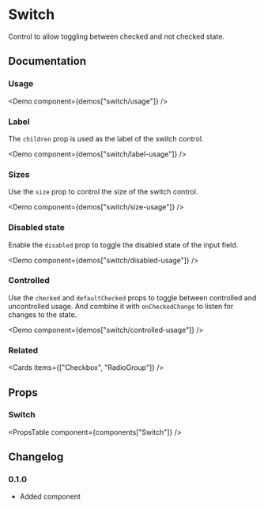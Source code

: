 
# Switch

Control to allow toggling between checked and not checked state.

## Documentation

### Usage

<Demo component={demos["switch/usage"]} />

### Label

The `children` prop is used as the label of the switch control.

<Demo component={demos["switch/label-usage"]} />

### Sizes

Use the `size` prop to control the size of the switch control.

<Demo component={demos["switch/size-usage"]} />

### Disabled state

Enable the `disabled` prop to toggle the disabled state of the input field.

<Demo component={demos["switch/disabled-usage"]} />

### Controlled

Use the `checked` and `defaultChecked` props to toggle between controlled and uncontrolled usage. And combine it with `onCheckedChange` to listen for changes to the state.

<Demo component={demos["switch/controlled-usage"]} />

### Related

<Cards items={["Checkbox", "RadioGroup"]} />

## Props

### Switch

<PropsTable component={components["Switch"]} />

## Changelog

### 0.1.0

- Added component
